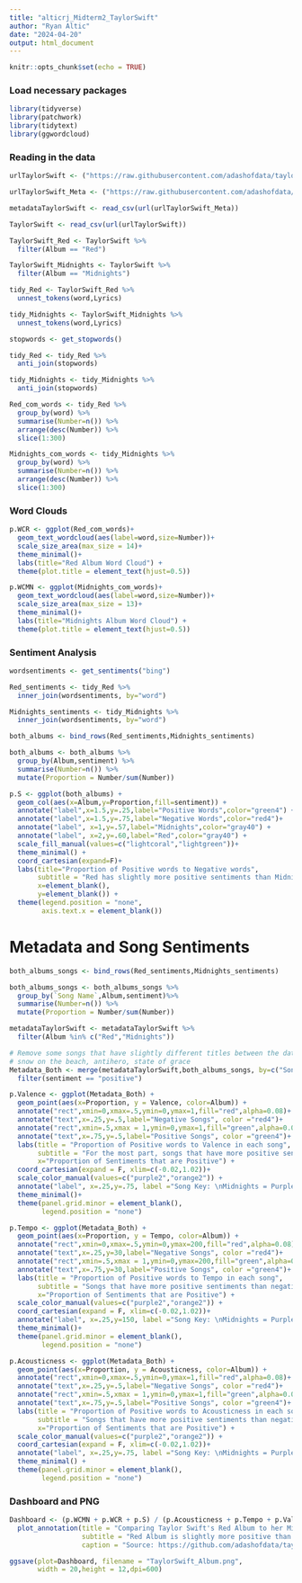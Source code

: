 ```yaml
---
title: "alticrj_Midterm2_TaylorSwift"
author: "Ryan Altic"
date: "2024-04-20"
output: html_document
---
```


```r
knitr::opts_chunk$set(echo = TRUE)
```

### Load necessary packages

```r
library(tidyverse)
library(patchwork)
library(tidytext)
library(ggwordcloud)
```


### Reading in the data
```r
urlTaylorSwift <- ("https://raw.githubusercontent.com/adashofdata/taylor_swift_data/main/Taylor_Swift_Genius/taylor_swift_genius_data.csv")

urlTaylorSwift_Meta <- ("https://raw.githubusercontent.com/adashofdata/taylor_swift_data/main/Taylor_Swift_Spotify/taylor_swift_spotify_data.csv")

metadataTaylorSwift <- read_csv(url(urlTaylorSwift_Meta))

TaylorSwift <- read_csv(url(urlTaylorSwift))
```



```r
TaylorSwift_Red <- TaylorSwift %>%
  filter(Album == "Red")

TaylorSwift_Midnights <- TaylorSwift %>%
  filter(Album == "Midnights")

tidy_Red <- TaylorSwift_Red %>%
  unnest_tokens(word,Lyrics)

tidy_Midnights <- TaylorSwift_Midnights %>%
  unnest_tokens(word,Lyrics)

stopwords <- get_stopwords()

tidy_Red <- tidy_Red %>%
  anti_join(stopwords)

tidy_Midnights <- tidy_Midnights %>%
  anti_join(stopwords)

Red_com_words <- tidy_Red %>%
  group_by(word) %>%
  summarise(Number=n()) %>%
  arrange(desc(Number)) %>%
  slice(1:300)

Midnights_com_words <- tidy_Midnights %>%
  group_by(word) %>%
  summarise(Number=n()) %>%
  arrange(desc(Number)) %>%
  slice(1:300)
```

### Word Clouds

```r
p.WCR <- ggplot(Red_com_words)+
  geom_text_wordcloud(aes(label=word,size=Number))+
  scale_size_area(max_size = 14)+
  theme_minimal()+
  labs(title="Red Album Word Cloud") +
  theme(plot.title = element_text(hjust=0.5))

p.WCMN <- ggplot(Midnights_com_words)+
  geom_text_wordcloud(aes(label=word,size=Number))+
  scale_size_area(max_size = 13)+
  theme_minimal()+
  labs(title="Midnights Album Word Cloud") +
  theme(plot.title = element_text(hjust=0.5))
```

### Sentiment Analysis

```r
wordsentiments <- get_sentiments("bing")

Red_sentiments <- tidy_Red %>%
  inner_join(wordsentiments, by="word") 

Midnights_sentiments <- tidy_Midnights %>%
  inner_join(wordsentiments, by="word") 

both_albums <- bind_rows(Red_sentiments,Midnights_sentiments) 

both_albums <- both_albums %>%
  group_by(Album,sentiment) %>%
  summarise(Number=n()) %>%
  mutate(Proportion = Number/sum(Number))

p.S <- ggplot(both_albums) +
  geom_col(aes(x=Album,y=Proportion,fill=sentiment)) +
  annotate("label",x=1.5,y=.25,label="Positive Words",color="green4") +
  annotate("label",x=1.5,y=.75,label="Negative Words",color="red4")+
  annotate("label", x=1,y=.57,label="Midnights",color="gray40") +
  annotate("label", x=2,y=.60,label="Red",color="gray40") +
  scale_fill_manual(values=c("lightcoral","lightgreen"))+
  theme_minimal() +
  coord_cartesian(expand=F)+
  labs(title="Proportion of Positive words to Negative words",
       subtitle = "Red has slightly more positive sentiments than Midnights",
       x=element_blank(),
       y=element_blank()) +
  theme(legend.position = "none",
        axis.text.x = element_blank())
```

# Metadata and Song Sentiments

```r
both_albums_songs <- bind_rows(Red_sentiments,Midnights_sentiments)

both_albums_songs <- both_albums_songs %>%
  group_by(`Song Name`,Album,sentiment)%>%
  summarise(Number=n()) %>%
  mutate(Proportion = Number/sum(Number))

metadataTaylorSwift <- metadataTaylorSwift %>%
  filter(Album %in% c("Red","Midnights"))

# Remove some songs that have slightly different titles between the dataframes
# snow on the beach, antihero, state of grace
Metadata_Both <- merge(metadataTaylorSwift,both_albums_songs, by=c("Song Name","Album")) %>%
  filter(sentiment == "positive")

p.Valence <- ggplot(Metadata_Both) +
  geom_point(aes(x=Proportion, y = Valence, color=Album)) +
  annotate("rect",xmin=0,xmax=.5,ymin=0,ymax=1,fill="red",alpha=0.08)+
  annotate("text",x=.25,y=.5,label="Negative Songs", color ="red4")+
  annotate("rect",xmin=.5,xmax = 1,ymin=0,ymax=1,fill="green",alpha=0.08)+
  annotate("text",x=.75,y=.5,label="Positive Songs", color ="green4")+
  labs(title = "Proportion of Positive words to Valence in each song",
       subtitle = "For the most part, songs that have more positive sentiments than negative sentiments \nare more likely to have a higer Valence rating",
       x="Proportion of Sentiments that are Positive") +
  coord_cartesian(expand = F, xlim=c(-0.02,1.02))+
  scale_color_manual(values=c("purple2","orange2")) +
  annotate("label", x=.25,y=.75, label ="Song Key: \nMidnights = Purple \nRed = Orange")+
  theme_minimal()+
  theme(panel.grid.minor = element_blank(),
        legend.position = "none")

p.Tempo <- ggplot(Metadata_Both) +
  geom_point(aes(x=Proportion, y = Tempo, color=Album)) +
  annotate("rect",xmin=0,xmax=.5,ymin=0,ymax=200,fill="red",alpha=0.08)+
  annotate("text",x=.25,y=30,label="Negative Songs", color ="red4")+
  annotate("rect",xmin=.5,xmax = 1,ymin=0,ymax=200,fill="green",alpha=0.08)+
  annotate("text",x=.75,y=30,label="Positive Songs", color ="green4")+
  labs(title = "Proportion of Positive words to Tempo in each song",
       subtitle = "Songs that have more positive sentiments than negative sentiments are more likely \nto have higher tempo",
       x="Proportion of Sentiments that are Positive") +
  scale_color_manual(values=c("purple2","orange2")) +
  coord_cartesian(expand = F, xlim=c(-0.02,1.02))+
  annotate("label", x=.25,y=150, label ="Song Key: \nMidnights = Purple \nRed = Orange")+
  theme_minimal()+
  theme(panel.grid.minor = element_blank(),
        legend.position = "none")

p.Acousticness <- ggplot(Metadata_Both) +
  geom_point(aes(x=Proportion, y = Acousticness, color=Album)) +
  annotate("rect",xmin=0,xmax=.5,ymin=0,ymax=1,fill="red",alpha=0.08)+
  annotate("text",x=.25,y=.5,label="Negative Songs", color ="red4")+
  annotate("rect",xmin=.5,xmax = 1,ymin=0,ymax=1,fill="green",alpha=0.08)+
  annotate("text",x=.75,y=.5,label="Positive Songs", color ="green4")+
  labs(title = "Proportion of Positive words to Acousticness in each song",
       subtitle = "Songs that have more positive sentiments than negative sentiments are more likely \nto have a higer acousticness rating",
       x="Proportion of Sentiments that are Positive") +
  scale_color_manual(values=c("purple2","orange2")) +
  coord_cartesian(expand = F, xlim=c(-0.02,1.02))+
  annotate("label", x=.25,y=.75, label ="Song Key: \nMidnights = Purple \nRed = Orange")+
  theme_minimal() +
  theme(panel.grid.minor = element_blank(),
        legend.position = "none")
```

### Dashboard and PNG

```r
Dashboard <- (p.WCMN + p.WCR + p.S) / (p.Acousticness + p.Tempo + p.Valence) +
  plot_annotation(title = "Comparing Taylor Swift's Red Album to her Midnights Album",
                  subtitle = "Red Album is slightly more positive than Midnights Album and feature songs that have higher Valence. While Midnights Album features song that have higher Acousticness and Tempo",
                  caption = "Source: https://github.com/adashofdata/taylor_swift_data")

ggsave(plot=Dashboard, filename = "TaylorSwift_Album.png",
       width = 20,height = 12,dpi=600)
```

